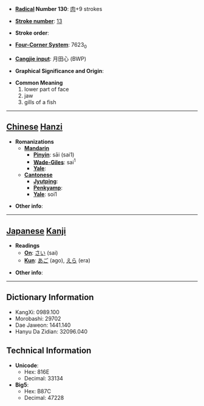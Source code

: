* '''[[Wiktionary:Chinese radical index| Radical]] Number 130''': [[Wiktionary:Chinese radical index 肉|肉]]+9 strokes

* '''[[Wiktionary:Chinese total strokes index|Stroke number]]''': [[Wiktionary:Chinese total strokes index 13|13]]

* '''Stroke order''': 

* '''[[Wiktionary:Chinese four corner index|Four-Corner System]]''': 7623<sub>0</sub>

* '''[[Wiktionary:Chinese Cangjie index|Cangjie input]]''': 月田心 (BWP)

* '''Graphical Significance and Origin''': 

* '''Common Meaning'''
*#lower part of face
*# jaw
*# gills of a fish


----

== [[Chinese]] [[Hanzi]] ==

* '''Romanizations'''
** '''[[Mandarin]]'''
*** '''[[Pinyin]]''': sāi (sai1)
*** '''[[Wade-Giles]]''': sai<sup>1</sup>
*** '''[[Yale]]''': 
** '''[[Cantonese]]'''
*** '''[[Jyutping]]''':
*** '''[[Penkyamp]]''': 
*** '''[[Yale]]''': soi1

* '''Other info''': 

----

== [[Japanese]] [[Kanji]] ==

* '''Readings'''
** '''[[On]]''': [[さい]] (sai)
** '''[[Kun]]''': [[あご]] (ago), [[えら]] (era)

* '''Other info''':  

----

== Dictionary Information ==

* KangXi: 0989.100
* Morobashi: 29702
* Dae Jaweon: 1441.140
* Hanyu Da Zidian: 32096.040

== Technical Information ==

* '''Unicode''':
** Hex: 816E
** Decimal: 33134
* '''Big5''':
** Hex: B87C
** Decimal: 47228